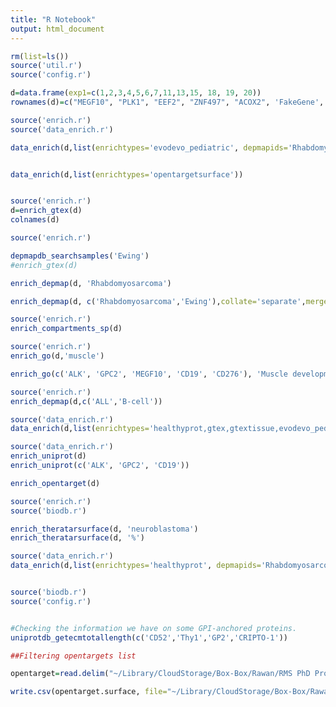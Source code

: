 ---
title: "R Notebook"
output: html_document
---

```{r}
rm(list=ls())
source('util.r')
source('config.r')

```

```{r}
d=data.frame(exp1=c(1,2,3,4,5,6,7,11,13,15, 18, 19, 20))
rownames(d)=c("MEGF10", "PLK1", "EEF2", "ZNF497", "ACOX2", 'FakeGene','FakeGene2', "TSPAN6",'EPHA5','EPHA2', 'ALK', 'CD19', 'LCAM1')

```

```{r}
source('enrich.r')
source('data_enrich.r')

data_enrich(d,list(enrichtypes='evodevo_pediatric', depmapids='Rhabdomyosarcoma', goids='Notch binding', go_collate='merge'))


data_enrich(d,list(enrichtypes='opentargetsurface'))



```


```{r}
source('enrich.r')
d=enrich_gtex(d)
colnames(d)
```

```{r}
source('enrich.r')

depmapdb_searchsamples('Ewing')
#enrich_gtex(d)

enrich_depmap(d, 'Rhabdomyosarcoma')

enrich_depmap(d, c('Rhabdomyosarcoma','Ewing'),collate='separate',mergefunc=mean)

```

```{r}
source('enrich.r')
enrich_compartments_sp(d)
```


```{r}
source('enrich.r')
enrich_go(d,'muscle')

enrich_go(c('ALK', 'GPC2', 'MEGF10', 'CD19', 'CD276'), 'Muscle development')
```


```{r}

source('enrich.r')
enrich_depmap(d,c('ALL','B-cell'))
```

```{r}
source('data_enrich.r')
data_enrich(d,list(enrichtypes='healthyprot,gtex,gtextissue,evodevo_pediatric,depmap,compartments_sp,cirfess_spc,go', depmapids='Rhabdomyosarcoma', goids='Notch binding', go_collate='merge'))
```

```{r}
source('data_enrich.r')
enrich_uniprot(d)
enrich_uniprot(c('ALK', 'GPC2', 'CD19'))
```


```{r}
enrich_opentarget(d)
```


```{r}
source('enrich.r')
source('biodb.r')

enrich_theratarsurface(d, 'neuroblastoma')
enrich_theratarsurface(d, '%')

```

```{r}
source('data_enrich.r')
data_enrich(d,list(enrichtypes='healthyprot', depmapids='Rhabdomyosarcoma', goids='Notch binding', go_collate='merge'))
```


```{r}

```
```{r}
source('biodb.r')
source('config.r')


#Checking the information we have on some GPI-anchored proteins.
uniprotdb_getecmtotallength(c('CD52','Thy1','GP2','CRIPTO-1'))

##Filtering opentargets list 

opentarget=read.delim("~/Library/CloudStorage/Box-Box/Rawan/RMS PhD Project/RMS_DIA/Databases/pmtl_v3.0.csv", sep=",")

write.csv(opentarget.surface, file="~/Library/CloudStorage/Box-Box/Rawan/RMS PhD Project/RMS_DIA/Databases/opentarget.surfaceprotonly.csv", row.names = F, quote = F)




```